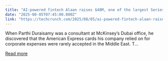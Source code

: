 ```yaml
---
title: "AI-powered fintech Alaan raises $48M, one of the largest Series A rounds in MENA"
date: "2025-08-05T07:45:00.000Z"
link: "https://techcrunch.com/2025/08/05/ai-powered-fintech-alaan-raises-48m-one-of-the-largest-series-a-rounds-in-mena/"
---
```


When Parthi Duraisamy was a consultant at McKinsey’s Dubai office, he discovered that the American Express cards his company relied on for corporate expenses were rarely accepted in the Middle East. T...

[Read more](https://techcrunch.com/2025/08/05/ai-powered-fintech-alaan-raises-48m-one-of-the-largest-series-a-rounds-in-mena/)
